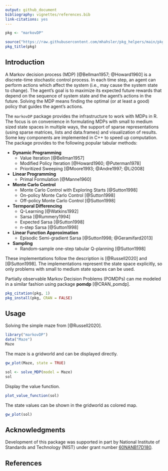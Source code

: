 ```yaml
---
output: github_document
bibliography: vignettes/references.bib
link-citations: yes
---
```


```r
pkg <- "markovDP"

source("https://raw.githubusercontent.com/mhahsler/pkg_helpers/main/pkg_helpers.R")
pkg_title(pkg)
```

## Introduction
A Markov decision process (MDP) [@Bellman1957; @Howard1960] is a discrete-time 
stochastic control process. In each time step, an 
agent can perform actions which affect the system (i.e., may cause
the system state to change). The agent's goal 
is to maximize its expected
future rewards that depend on the sequence of system state and the
agent's actions in the future. Solving the MDP means finding 
the optimal (or at least a good) policy
that guides the agent's actions. 

The `markovDP` package provides the infrastructure to work with MDPs in R.
The focus is on convenience in formulating MDPs with small to medium sized 
state spaces in multiple ways, the support of
sparse representations (using sparse matrices, lists and data.frames) and 
visualization of results. 
Some key components are implemented in
C++ to speed up computation.
The package provides to the following popular tabular methods:

* __Dynamic Programming__
  - Value Iteration [@Bellman1957]
  - Modified Policy Iteration [@Howard1960; @Puterman1978]
  - Prioritized Sweeping [@Moore1993; @Andre1997; @Li2008]

* __Linear Programming__
  - Primal Formulation [@Manne1960]

* __Monte Carlo Control__
  - Monte Carlo Control with Exploring Starts [@Sutton1998]
  - On-policy Monte Carlo Control [@Sutton1998]
  - Off-policy Monte Carlo Control [@Sutton1998]

* __Termporal Differencing__
  - Q-Learning [@Watkins1992]
  - Sarsa [@Rummery1994]
  - Expected Sarsa [@Sutton1998]
  - n-step Sarsa [@Sutton1998]
  
* __Linear Function Approximation__
  - Episodic Semi-gradient Sarsa [@Sutton1998; @Geramifard2013]
  
* __Sampling__
  - Random-sample one-step tabular Q-planning [@Sutton1998]

These implementations follow the description is [@Russell2020] and 
[@Sutton1998]. The implementations represent the state space explicitly, so only
problems with small to medium state spaces can be used.

Partially observable Markov Decision Problems (POMDPs) can me modeled in a similar 
fashion using package **pomdp** [@CRAN_pomdp].


```r
pkg_citation(pkg, 1)
pkg_install(pkg, CRAN = FALSE)
```

## Usage

Solving the simple maze from [@Russell2020].
```r
library("markovDP")
data("Maze")
Maze
```

The maze is a gridworld and can be displayed directly.

```r
gw_plot(Maze, state = TRUE)
```

```r
sol <- solve_MDP(model = Maze)
sol
```

Display the value function.

```r
plot_value_function(sol)
```

The state values can be shown in the gridworld as colored map.


```r
gw_plot(sol)
```


## Acknowledgments

Development of this package was supported in part by 
National Institute of Standards and Technology (NIST) under grant number 
[60NANB17D180](https://www.nist.gov/ctl/pscr/safe-net-integrated-connected-vehicle-computing-platform).

## References
